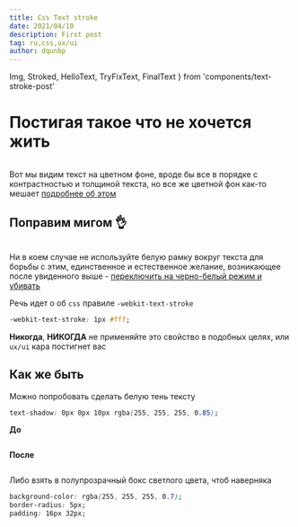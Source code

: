 ```yaml
---
title: Css Text stroke
date: 2021/04/10
description: First post
tag: ru,css,ux/ui
author: dqunbp
---
```


  Img,
  Stroked,
  HelloText,
  TryFixText,
  FinalText
} from 'components/text-stroke-post'

# Постигая такое что не хочется жить

<Img>
  <HelloText />
</Img>

Вот мы видим текст на цветном фоне, вроде бы все в порядке с контрастностью и толщиной текста,
но все же цветной фон как-то мешает <a href="https://ru.hexlet.io/blog/posts/chto-nuzhno-znat-o-kontraste-teksta-i-kak-kontrolirovat-kontrast-s-pomoschyu-sass" target="_blank" rel="noopener noreferrer">подробнее об этом</a>

## Поправим мигом 👌

<Img height={400}>
  <Stroked>
    <TryFixText />
  </Stroked>
</Img>

Ни в коем случае не используйте белую рамку вокруг текста для борьбы с этим,
единственное и естественное желание, возникающее после увиденного выше - <a href="https://www.youtube.com/watch?v=NNCK2xUYOJQ" target="_blank" rel="noopener noreferrer">переключить на черно-белый режим и убивать</a>

Речь идет о об `css` правиле `-webkit-text-stroke`

```css
-webkit-text-stroke: 1px #fff;
```

**Никогда**, **НИКОГДА** не применяйте это свойство в подобных целях,
или `ux/ui` кара постигнет вас

## Как же быть

Можно попробовать сделать белую тень тексту

```css
text-shadow: 0px 0px 10px rgba(255, 255, 255, 0.85);
```

**До**

<Img height={150}>
  <HelloText />
</Img>

**После**

<Img height={150}>
  <HelloText style={{ textShadow: '0px 0px 10px rgba(255,255,255,0.85)' }} />
</Img>

Либо взять в полупрозрачный бокс светлого цвета, чтоб наверняка

```css
background-color: rgba(255, 255, 255, 0.7);
border-radius: 5px;
padding: 16px 32px;
```

<Img height={400}>
  <FinalText
    style={{
      backgroundColor: 'rgba(255,255,255,0.7)',
      padding: '1rem 2rem',
      borderRadius: 5
    }}
  />
</Img>
